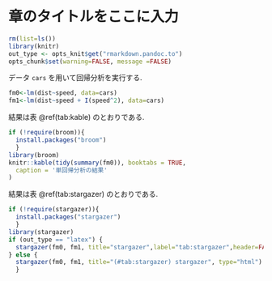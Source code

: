 \mainmatter

# 章のタイトルをここに入力

```r
rm(list=ls())
library(knitr)
out_type <- opts_knit$get("rmarkdown.pandoc.to")
opts_chunk$set(warning=FALSE, message =FALSE)
```

データ `cars` を用いて回帰分析\index{かいきぶんせき@回帰分析}を実行する. 
```r
fm0<-lm(dist~speed, data=cars) 
fm1<-lm(dist~speed + I(speed^2), data=cars) 
```

結果は表 \@ref(tab:kable) のとおりである.
```r
if (!require(broom)){
  install.packages("broom")
  }
library(broom)
knitr::kable(tidy(summary(fm0)), booktabs = TRUE,
  caption = '単回帰分析の結果'
)
```

結果は表 \@ref(tab:stargazer) のとおりである.

```r
if (!require(stargazer)){
  install.packages("stargazer")
  }
library(stargazer)
if (out_type == "latex") {
  stargazer(fm0, fm1, title="stargazer",label="tab:stargazer",header=FALSE)
} else {
  stargazer(fm0, fm1, title="(#tab:stargazer) stargazer", type="html")
  }
```



